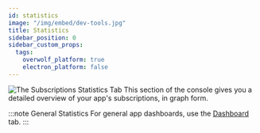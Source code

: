 ```yaml
---
id: statistics
image: "/img/embed/dev-tools.jpg"
title: Statistics
sidebar_position: 0
sidebar_custom_props:
  tags:
    overwolf_platform: true
    electron_platform: false
---
```


![The Subscriptions Statistics Tab](/assets/tools/developers-console/all-applications/subscriptions/statistics/index.jpg)
This section of the console gives you a detailed overview of your app's subscriptions, in graph form.

:::note General Statistics
For general app dashboards, use the [Dashboard](../dashboard) tab.
:::